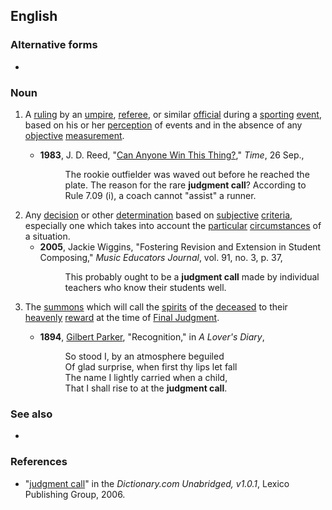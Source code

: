 ==English==

===Alternative forms===
* {{l|en|judgement call}}

===Noun===
{{en-noun}}

# {{lb|en|sports}} A [[ruling]] by an [[umpire]], [[referee]], or similar [[official]] during a [[sporting]] [[event]], based on his or her [[perception]] of events and in the absence of any [[objective]] [[measurement]].
#* '''1983''', J. D. Reed, "[http://www.time.com/time/magazine/article/0,9171,949830,00.html Can Anyone Win This Thing?]," ''Time'', 26 Sep.,
#*: The rookie outfielder was waved out before he reached the plate. The reason for the rare '''judgment call'''? According to Rule 7.09 (i), a coach cannot "assist" a runner.
# Any [[decision]] or other [[determination]] based on [[subjective]] [[criteria]], especially one which takes into account the [[particular]] [[circumstances]] of a situation.
#* '''2005''', Jackie Wiggins, "Fostering Revision and Extension in Student Composing," ''Music Educators Journal'', vol. 91, no. 3, p. 37,
#*: This probably ought to be a '''judgment call''' made by individual teachers who know their students well.
# {{lb|en|Christianity}} The [[summons]] which will call the [[spirit]]s of the [[deceased]] to their [[heavenly]] [[reward]] at the time of [[Final Judgment]].
#* '''1894''', [[w:Gilbert_Parker|Gilbert Parker]], "Recognition," in ''A Lover's Diary'',
#*: So stood I, by an atmosphere beguiled
#*: Of glad surprise, when first thy lips let fall
#*: The name I lightly carried when a child,
#*: That I shall rise to at the '''judgment call'''.

===See also===
* {{l|en|value judgment}}

===References===
* "[http://dictionary.reference.com/search?r=2&q=judgment%20call judgment call]" in the ''Dictionary.com Unabridged, v1.0.1'', Lexico Publishing Group, 2006.